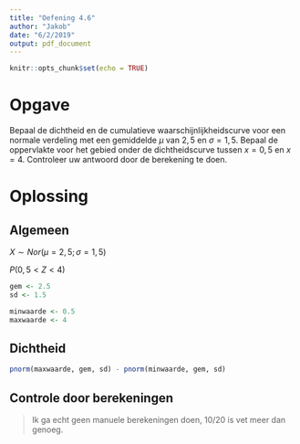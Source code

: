 ```yaml
---
title: "Oefening 4.6"
author: "Jakob"
date: "6/2/2019"
output: pdf_document
---
```


```r
knitr::opts_chunk$set(echo = TRUE)
```

# Opgave

Bepaal de dichtheid en de cumulatieve waarschijnlijkheidscurve voor een normale verdeling met een gemiddelde $\mu$ van $2,5$ en $\sigma = 1,5$. Bepaal de oppervlakte voor het
gebied onder de dichtheidscurve tussen $x = 0,5$ en $x = 4$. Controleer uw antwoord door de berekening te doen. 

# Oplossing

## Algemeen

$X \sim Nor(\mu = 2,5; \sigma = 1,5)$

$P(0,5 < Z < 4)$

```r
gem <- 2.5
sd <- 1.5

minwaarde <- 0.5
maxwaarde <- 4
```

## Dichtheid

```r
pnorm(maxwaarde, gem, sd) - pnorm(minwaarde, gem, sd)
```

## Controle door berekeningen 

> Ik ga echt geen manuele berekeningen doen, 10/20 is vet meer dan genoeg.
